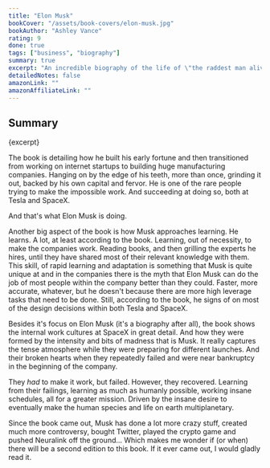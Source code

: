 ```yaml
---
title: "Elon Musk"
bookCover: "/assets/book-covers/elon-musk.jpg"
bookAuthor: "Ashley Vance"
rating: 9
done: true
tags: ["business", "biography"]
summary: true
excerpt: "An incredible biography of the life of \"the raddest man alive\" - Elon Musk. To me the most important takeaway from this book is this: If you want to have an amazing future, you have to go out and build it yourself. No matter what it takes."
detailedNotes: false
amazonLink: ""
amazonAffiliateLink: ""
---
```


## Summary

<p>{excerpt}</p>

The book is detailing how he built his early fortune and then transitioned from working on internet startups to building huge manufacturing companies. Hanging on by the edge of his teeth, more than once, grinding it out, backed by his own capital and fervor. He is one of the rare people trying to make the impossible work. And succeeding at doing so, both at Tesla and SpaceX.


And that's what Elon Musk is doing.

Another big aspect of the book is how Musk approaches learning. He learns. A lot, at least according to the book. Learning, out of necessity, to make the companies work. Reading books, and then grilling the experts he hires, until they have shared most of their relevant knowledge with them. This skill, of rapid learning and adaptation is something that Musk is quite unique at and in the companies there is the myth that Elon Musk can do the job of most people within the company better than they could. Faster, more accurate, whatever, but he doesn't because there are more high leverage tasks that need to be done. Still, according to the book, he signs of on most of the design decisions within both Tesla and SpaceX. 

Besides it's focus on Elon Musk (it's a biography after all), the book shows the internal work cultures at SpaceX in great detail. And how they were formed by the intensity and bits of madness that is Musk. It really captures the tense atmosphere while they were preparing for different launches. And their broken hearts when they repeatedly failed and were near bankruptcy in the beginning of the company. 

They *had* to make it work, but failed. However, they recovered. Learning from their failings, learning as much as humanly possible, working insane schedules, all for a greater mission. Driven by the insane desire to eventually make the human species and life on earth multiplanetary.

Since the book came out, Musk has done a lot more crazy stuff, created much more controversy, bought Twitter, played the crypto game and pushed Neuralink off the ground... Which makes me wonder if (or when) there will be a second edition to this book. If it ever came out, I would gladly read it. 
